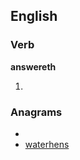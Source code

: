 ==English==

===Verb===
'''answereth'''

# {{archaic third-person singular of|answer}}

===Anagrams===
* {{alphagram|aeehnrstw}}
* [[waterhens#English|waterhens]]
